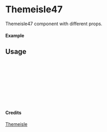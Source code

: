 
<Meta of={Themeisle47} title="Themeisle/Themeisle47" />

# Themeisle47

Themeisle47 component with different props.

#### Example

<Canvas of={Themeisle47.Primary} />

## Usage

```ts
import { Themeisle47 } from "yadl-ui";

const Example = () => {
  return (
      <Themeisle47 />
  );
};

export default Example;
```

#### Credits
[Themeisle](https://themeisle.com/illustrations/)
